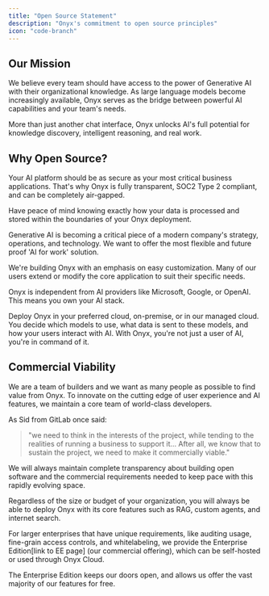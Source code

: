 ```yaml
---
title: "Open Source Statement"
description: "Onyx's commitment to open source principles"
icon: "code-branch"
---
```


## Our Mission

We believe every team should have access to the power of Generative AI with their organizational knowledge. As large language models become increasingly available, Onyx serves as the bridge between powerful AI capabilities and your team's needs.

More than just another chat interface, Onyx unlocks AI's full potential for knowledge discovery, intelligent reasoning, and real work.

## Why Open Source?

<Card title="Security" icon="shield-check">
  Your AI platform should be as secure as your most critical business applications. That's why Onyx is fully transparent, SOC2 Type 2 compliant, and can be completely air-gapped. 
  
  Have peace of mind knowing exactly how your data is processed and stored within the boundaries of your Onyx deployment.
</Card>

<Card title="Flexibility" icon="puzzle-piece">
  Generative AI is becoming a critical piece of a modern company's strategy, operations, and technology. We want to offer the most flexible and future proof 'AI for work' solution. 
  
  We're building Onyx with an emphasis on easy customization. Many of our users extend or modify the core application to suit their specific needs.
</Card>

<Card title="Control" icon="hand-fist">
  Onyx is independent from AI providers like Microsoft, Google, or OpenAI. This means you own your AI stack. 
  
  Deploy Onyx in your preferred cloud, on-premise, or in our managed cloud. You decide which models to use, what data is sent to these models, and how your users interact with AI. With Onyx, you're not just a user of AI, you're in command of it.
</Card>

## Commercial Viability

We are a team of builders and we want as many people as possible to find value from Onyx. To innovate on the cutting edge of user experience and AI features, we maintain a core team of world-class developers. 

As Sid from GitLab once said:
> "we need to think in the interests of the project, while tending to the realities of running a business to support it… After all, we know that to sustain the project, we need to make it commercially viable."

We will always maintain complete transparency about building open software and the commercial requirements needed to keep pace with this rapidly evolving space. 

<Note> Regardless of the size or budget of your organization, you will always be able to deploy Onyx with its core features such as RAG, custom agents, and internet search. </Note>

For larger enterprises that have unique requirements, like auditing usage, fine-grain access controls, and whitelabeling, we provide the Enterprise Edition[link to EE page] (our commercial offering), which can be self-hosted or used through Onyx Cloud.

The Enterprise Edition keeps our doors open, and allows us offer the vast majority of our features for free.